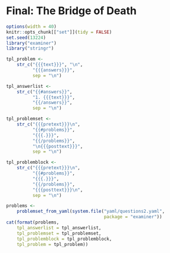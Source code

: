 <!--
%\VignetteEngine{knitr::knitr}
%\VignetteIndexEntry{exam3}
-->

# Final: The Bridge of Death

```r
options(width = 40)
knitr::opts_chunk[["set"]](tidy = FALSE)
set.seed(13224)
library("examiner")
library("stringr")

tpl_problem <-
    str_c("{{{text}}}", "\n",
          "{{{answers}}}", 
          sep = "\n")

tpl_answerlist <-
    str_c("{{#answers}}",
          "1. {{{text}}}",
          "{{/answers}}",
          sep = "\n")

tpl_problemset <-
    str_c("{{{pretext}}}\n",
          "{{#problems}}",
          "{{{.}}}",
          "{{/problems}}",
          "\n{{{posttext}}}",
          sep = "\n")

tpl_problemblock <-
    str_c("{{{pretext}}}\n",
          "{{#problems}}",
          "{{{.}}}",
          "{{/problems}}",
          "{{{posttext}}}\n",
          sep = "\n")
```

```r
problems <- 
    problemset_from_yaml(system.file("yaml/questions2.yaml", 
                                     package = "examiner"))
cat(format(problems,
	tpl_answerlist = tpl_answerlist,
	tpl_problemset = tpl_problemset,
	tpl_problemblock = tpl_problemblock,
	tpl_problem = tpl_problem))

```
